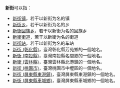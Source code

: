 '''新街'''可以指：

*[[新街镇|新街镇]]，若干以新街为名的镇
*[[新街乡|新街乡]]，若干以新街为名的乡
*[[新街回族乡|新街回族乡]]，若干以新街为名的回族乡
*[[新街街道|新街街道]]，若干以新街为名的街道
*[[新街站|新街站]]，若干以新街为名的车站
*[[新街_(彰化縣)|新街 (彰化縣)]]，臺灣彰化縣芳苑鄉的一個地名。
*[[新街_(南投縣)|新街 (南投縣)]]，臺灣南投縣名間鄉的一個地名。
*[[新街_(雲林縣)|新街 (雲林縣)]]，臺灣雲林縣北港鎮的一個地名。
*[[新街_(桃園市)|新街 (桃園市)]]，臺灣桃園市中壢區的一個地名。
*[[新街_(屏東縣東港鎮)|新街 (屏東縣東港鎮)]]，臺灣屏東縣東港鎮的一個地名。
*[[新街_(屏東縣車城鄉)|新街 (屏東縣車城鄉)]]，臺灣屏東縣車城鄉的一個地名。

{{Disambig|Cat=二字消歧义}}